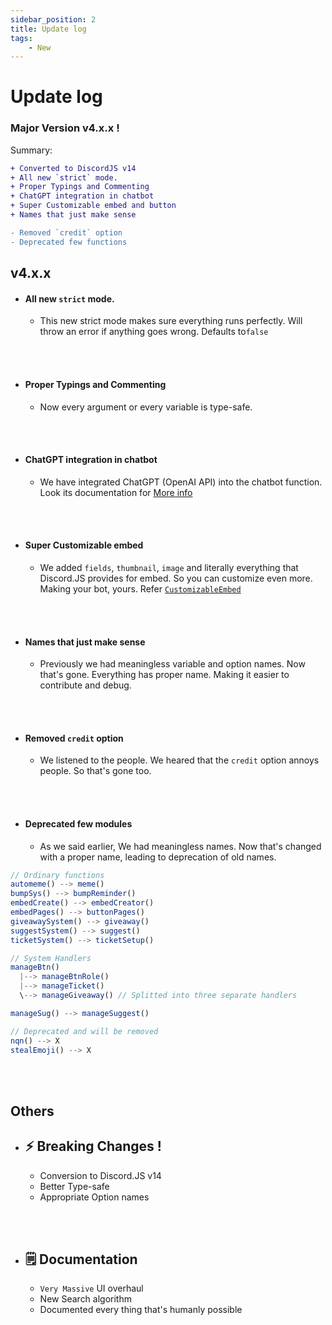```yaml
---
sidebar_position: 2
title: Update log
tags: 
    - New
---
```


# Update log

### Major Version v4.x.x !

Summary:
```diff
+ Converted to DiscordJS v14
+ All new `strict` mode.
+ Proper Typings and Commenting
+ ChatGPT integration in chatbot
+ Super Customizable embed and button
+ Names that just make sense

- Removed `credit` option
- Deprecated few functions
```

## v4.x.x

- #### All new `strict` mode.
  * This new strict mode makes sure everything runs perfectly. Will throw an error if anything goes wrong. Defaults to`false`

<br></br>

- #### Proper Typings and Commenting
  * Now every argument or every variable is type-safe.

<br></br>

- #### ChatGPT integration in chatbot
  * We have integrated ChatGPT (OpenAI API) into the chatbot function. Look its documentation for <a class="link" href="/docs/fun/chatbot">More info</a>

<br></br>

- #### Super Customizable embed
  * We added `fields`, `thumbnail`, `image` and literally everything that Discord.JS provides for embed. So you can customize even more. Making your bot, yours. Refer [`CustomizableEmbed`](/docs/typedef/CustomizableEmbed)

<br></br>

- #### Names that just make sense
  * Previously we had meaningless variable and option names. Now that's gone. Everything has proper name. Making it easier to contribute and debug.

<br></br>

- #### Removed `credit` option
  * We listened to the people. We heared that the `credit` option annoys people. So that's gone too.

<br></br>

- #### Deprecated few modules
  * As we said earlier, We had meaningless names. Now that's changed with a proper name, leading to deprecation of old names.

```js
// Ordinary functions
automeme() --> meme()
bumpSys() --> bumpReminder()
embedCreate() --> embedCreator()
embedPages() --> buttonPages()
giveawaySystem() --> giveaway()
suggestSystem() --> suggest()
ticketSystem() --> ticketSetup()

// System Handlers
manageBtn() 
  |--> manageBtnRole()
  |--> manageTicket()
  \--> manageGiveaway() // Splitted into three separate handlers

manageSug() --> manageSuggest()

// Deprecated and will be removed
nqn() --> X
stealEmoji() --> X
```

<br></br>

## Others

- ## ⚡ Breaking Changes !
  * Conversion to Discord.JS v14
  * Better Type-safe
  * Appropriate Option names

<br></br>

- ## 🗒 Documentation
  * `Very Massive` UI overhaul
  * New Search algorithm
  * Documented every thing that's humanly possible